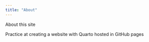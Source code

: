 ```yaml
---
title: "About"
---
```


About this site

Practice at creating a website with Quarto hosted in GitHub pages
